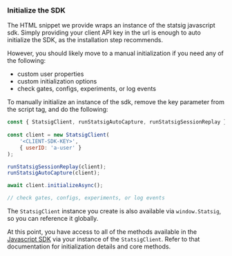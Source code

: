 
### Initialize the SDK

The HTML snippet we provide wraps an instance of the statsig javascript sdk.  Simply providing your client API key in the url is enough to auto initialize the SDK, as the installation step recommends.

However, you should likely move to a manual initialization if you need any of the following:

- custom user properties
- custom initialization options
- check gates, configs, experiments, or log events

To manually initialize an instance of the sdk, remove the key parameter from the script tag, and do the following:


```js
const { StatsigClient, runStatsigAutoCapture, runStatsigSessionReplay } = window.Statsig;
    
const client = new StatsigClient(
    '<CLIENT-SDK-KEY>', 
    { userID: 'a-user' }
);

runStatsigSessionReplay(client);
runStatsigAutoCapture(client);

await client.initializeAsync();

// check gates, configs, experiments, or log events
```

The `StatsigClient` instance you create is also available via `window.Statsig`, so you can reference it globally.

At this point, you have access to all of the methods available in the [Javascript SDK](/client/javascript-sdk) via your instance of the `StatsigClient`.  Refer to that documentation for initialization details and core methods.

